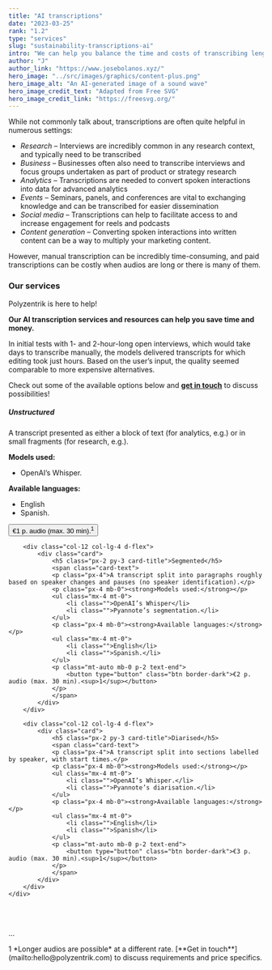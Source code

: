 ```yaml
---
title: "AI transcriptions"
date: "2023-03-25"
rank: "1.2"
type: "services"
slug: "sustainability-transcriptions-ai"
intro: "We can help you balance the time and costs of transcribing lengthy or many conversations."
author: "J"
author_link: "https://www.josebolanos.xyz/"
hero_image: "../src/images/graphics/content-plus.png"
hero_image_alt: "An AI-generated image of a sound wave"
hero_image_credit_text: "Adapted from Free SVG"
hero_image_credit_link: "https://freesvg.org/"
---
```

 
While not commonly talk about, transcriptions are often quite helpful in numerous settings:
* *Research* – Interviews are incredibly common in any research context, and typically need to be transcribed
* *Business* – Businesses often also need to transcribe interviews and focus groups undertaken as part of product or strategy research
* *Analytics* – Transcriptions are needed to convert spoken interactions into data for advanced analytics
* *Events* – Seminars, panels, and conferences are vital to exchanging knowledge and can be transcribed for easier dissemination
* *Social media* – Transcriptions can help to facilitate access to and increase engagement for reels and podcasts
* *Content generation* – Converting spoken interactions into written content can be a way to multiply your marketing content.

However, manual transcription can be incredibly time-consuming, and paid transcriptions can be costly when audios are long or there is many of them. 

### Our services
Polyzentrik is here to help! 

**Our AI transcription services and resources can help you save time and money.** 

In initial tests with 1- and 2-hour-long open interviews, which would take days to transcribe manually, the models delivered transcripts for which editing took just hours. Based on the user’s input, the quality seemed comparable to more expensive alternatives.

Check out some of the available options below and [**get in touch**](mailto:hello@polyzentrik.com) to discuss possibilities!

<div class="container mb-4">
    <div class="row">
        <div class="col-12 col-lg-4 d-flex">
            <div class="card d-flex">
                <h5 class="px-2 py-3 card-title">Unstructured</h5>
                <span class="card-text">
                <p class="px-4">A transcript presented as either a block of text (for analytics, e.g.) or in small fragments (for research, e.g.).</p>
                <p class="px-4 mb-0"><strong>Models used:</strong></p>
                <ul class="mx-4 mt-0">
                    <li class="">OpenAI’s Whisper.</li>
                </ul>
                <p class="px-4 mb-0"><strong>Available languages:</strong></p>
                <ul class="mx-4 mt-0">
                    <li class="">English</li>
                    <li class="">Spanish.</li>
                </ul>
                <p class="mt-auto mb-0 p-2 text-end">
                    <button type="button" class="btn border-dark">€1 p. audio (max. 30 min).<sup>1</sup></button>
                </p>
                </span>
            </div>
        </div>

        <div class="col-12 col-lg-4 d-flex">
            <div class="card">
                <h5 class="px-2 py-3 card-title">Segmented</h5>
                <span class="card-text">
                <p class="px-4">A transcript split into paragraphs roughly based on speaker changes and pauses (no speaker identification).</p>
                <p class="px-4 mb-0"><strong>Models used:</strong></p>
                <ul class="mx-4 mt-0">
                    <li class="">OpenAI’s Whisper</li>
                    <li class="">Pyannote’s segmentation.</li>
                </ul>
                <p class="px-4 mb-0"><strong>Available languages:</strong></p>
                <ul class="mx-4 mt-0">
                    <li class="">English</li>
                    <li class="">Spanish.</li>
                </ul>
                <p class="mt-auto mb-0 p-2 text-end">
                    <button type="button" class="btn border-dark">€2 p. audio (max. 30 min).<sup>1</sup></button>
                </p>
                </span>
            </div>
        </div>

        <div class="col-12 col-lg-4 d-flex">
            <div class="card">
                <h5 class="px-2 py-3 card-title">Diarised</h5>
                <span class="card-text">
                <p class="px-4">A transcript split into sections labelled by speaker, with start times.</p>
                <p class="px-4 mb-0"><strong>Models used:</strong></p>
                <ul class="mx-4 mt-0">
                    <li class="">OpenAI’s Whisper.</li>
                    <li class="">Pyannote’s diarisation.</li>
                </ul>
                <p class="px-4 mb-0"><strong>Available languages:</strong></p>
                <ul class="mx-4 mt-0">
                    <li class="">English</li>
                    <li class="">Spanish</li>
                </ul>
                <p class="mt-auto mb-0 p-2 text-end">
                    <button type="button" class="btn border-dark">€3 p. audio (max. 30 min).<sup>1</sup></button>
                </p>
                </span>
            </div>
        </div>
    </div>
</div>

<br />
<br />
<p className="footnote">...</p>
<p className="footnote">1 *Longer audios are possible* at a different rate. [**Get in touch**](mailto:hello@polyzentrik.com) to discuss requirements and price specifics.</p>